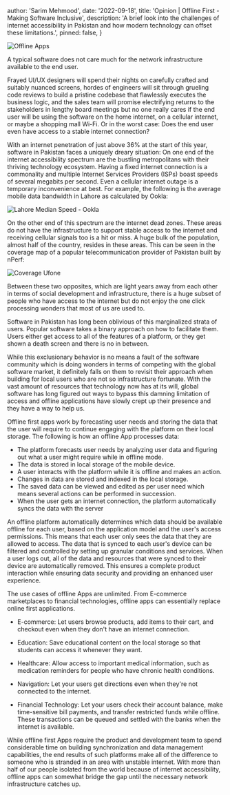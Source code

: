 

  author: 'Sarim Mehmood',
  date: '2022-09-18',
  title: 'Opinion | Offline First - Making Software Inclusive',
  description:
    'A brief look into the challenges of internet accessibility in Pakistan and how modern technology can offset these limitations.',
  pinned: false,
}

<div>
  <Image src={offline} alt="Offline Apps" />
</div>


A typical software does not care much for the network infrastructure available to the end user. 

Frayed UI/UX designers will spend their nights on carefully crafted and suitably nuanced screens, hordes of engineers will sit through grueling code reviews to build a pristine codebase that flawlessly executes the business logic, and the sales team will promise electrifying returns to the stakeholders in lengthy board meetings but no one really cares if the end user will be using the software on the home internet, on a cellular internet, or maybe a shopping mall Wi-Fi. Or in the worst case: Does the end user even have access to a stable internet connection?     

With an internet penetration of just above 36% at the start of this year, software in Pakistan faces a uniquely dreary situation: On one end of the internet accessibility spectrum are the bustling metropolitans with their thriving technology ecosystem. Having a fixed internet connection is a commonality and multiple Internet Services Providers (ISPs) boast speeds of several megabits per second. Even a cellular internet outage is a temporary inconvenience at best. For example, the following is the average mobile data bandwidth in Lahore as calculated by Ookla:

<div>
  <Image src={speed} alt="Lahore Median Speed - Ookla" />
</div>

On the other end of this spectrum are the internet dead zones. These areas do not have the infrastructure to support stable access to the internet and receiving cellular signals too is a hit or miss. A huge bulk of the population, almost half of the country, resides in these areas. This can be seen in the coverage map of a popular telecommunication provider of Pakistan built by nPerf:

<div>
  <Image src={coverage} alt="Coverage Ufone" />
</div>

Between these two opposites, which are light years away from each other in terms of social development and infrastructure, there is a huge subset of people who have access to the internet but do not enjoy the one click processing wonders that most of us are used to.

Software in Pakistan has long been oblivious of this marginalized strata of users. Popular software takes a binary approach on how to facilitate them. Users either get access to all of the features of a platform, or they get shown a death screen and there is no in between.

While this exclusionary behavior is no means a fault of the software community which is doing wonders in terms of competing with the global software market, it definitely falls on them to revisit their approach when building for local users who are not so infrastructure fortunate. With the vast amount of resources that technology now has at its will, global software has long figured out ways to bypass this damning limitation of access and offline applications have slowly crept up their presence and they have a way to help us.

Offline first apps work by forecasting user needs and storing the data that the user will require to continue engaging with the platform on their local storage. The following is how an offline App processes data:

- The platform forecasts user needs by analyzing user data and figuring out what a user might require while in offline mode.
- The data is stored in local storage of the mobile device.
- A user interacts with the platform while it is offline and makes an action.
- Changes in data are stored and indexed in the local storage.
- The saved data can be viewed and edited as per user need which means several actions can be performed in succession.
- When the user gets an internet connection, the platform automatically syncs the data with the server

An offline platform automatically determines which data should be available offline for each user, based on the application model and the user's access permissions. This means that each user only sees the data that they are allowed to access. The data that is synced to each user's device can be filtered and controlled by setting up granular conditions and services. When a user logs out, all of the data and resources that were synced to their device are automatically removed. This ensures a complete product interaction while ensuring data security and providing an enhanced user experience.

The use cases of offline Apps are unlimited. From E-commerce marketplaces to financial technologies, offline apps can essentially replace online first applications. 

- E-commerce: Let users browse products, add items to their cart, and checkout even when they don't have an internet connection. 

- Education: Save educational content on the local storage so that students can access it whenever they want.

- Healthcare: Allow access to important medical information, such as medication reminders for people who have chronic health conditions.

- Navigation: Let your users get directions even when they're not connected to the internet.

- Financial Technology: Let your users check their account balance, make time-sensitive bill payments, and transfer restricted funds while offline. These transactions can be queued and settled with the banks when the internet is available. 

While offline first Apps require the product and development team to spend considerable time on building synchronization and data management capabilities, the end results of such platforms make all of the difference to someone who is stranded in an area with unstable internet. With more than half of our people isolated from the world because of internet accessibility, offline apps can somewhat bridge the gap until the necessary network infrastructure catches up.  



